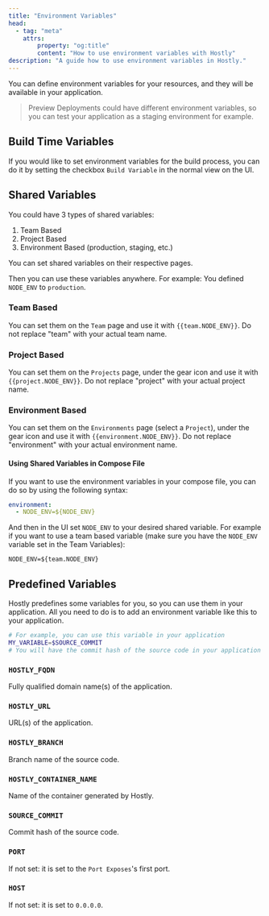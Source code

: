 ```yaml
---
title: "Environment Variables"
head:
  - tag: "meta"
    attrs:
        property: "og:title"
        content: "How to use environment variables with Hostly"
description: "A guide how to use environment variables in Hostly."
---
```


You can define environment variables for your resources, and they will be available in your application.

> Preview Deployments could have different environment variables, so you can test your application as a staging environment for example.

## Build Time Variables

If you would like to set environment variables for the build process, you can do it by setting the checkbox `Build Variable` in the normal view on the UI.

## Shared Variables

You could have 3 types of shared variables:

1. Team Based
2. Project Based
3. Environment Based (production, staging, etc.)

You can set shared variables on their respective pages.

Then you can use these variables anywhere. For example: You defined `NODE_ENV` to `production`.

### Team Based

You can set them on the `Team` page and use it with `{{team.NODE_ENV}}`. Do not replace "team" with your actual team name.

### Project Based

You can set them on the `Projects` page, under the gear icon and use it with `{{project.NODE_ENV}}`. Do not replace "project" with your actual project name.

### Environment Based

You can set them on the `Environments` page (select a `Project`), under the gear icon and use it with `{{environment.NODE_ENV}}`. Do not replace "environment" with your actual environment name.

#### Using Shared Variables in Compose File
If you want to use the environment variables in your compose file, you can do so by using the following syntax:

```yaml
environment:
  - NODE_ENV=${NODE_ENV}
```
And then in the UI set `NODE_ENV` to your desired shared variable. For example if you want to use a team based variable (make sure you have the `NODE_ENV` variable set in the Team Variables):
```
NODE_ENV=${team.NODE_ENV}
```

## Predefined Variables

Hostly predefines some variables for you, so you can use them in your application. All you need to do is to add an environment variable like this to your application.

```bash
# For example, you can use this variable in your application
MY_VARIABLE=$SOURCE_COMMIT
# You will have the commit hash of the source code in your application as an environment variable in MY_VARIABLE
```

### `HOSTLY_FQDN`

Fully qualified domain name(s) of the application.

### `HOSTLY_URL`

URL(s) of the application.

### `HOSTLY_BRANCH`

Branch name of the source code.

### `HOSTLY_CONTAINER_NAME`

Name of the container generated by Hostly.

### `SOURCE_COMMIT`

Commit hash of the source code.

### `PORT`

If not set: it is set to the `Port Exposes`'s first port.

### `HOST`

If not set: it is set to `0.0.0.0`.
